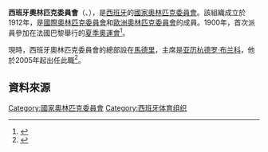 {{Infobox National Olympic Committee
| title = 西班牙奧林匹克委員會
| logo = Spanish Olympic Committee logo.svg
| size = 150px
| 國家或地區 = ESP
| 國家或地區編碼 = ESP
| 成立日期 = 1912年
| 加入國際奧委會 = 1912年
| 所屬成員 = [[歐洲奧林匹克委員會|歐洲奧林匹克委員會]]
| 總部 = 西班牙[[馬德里|馬德里]]
| 會長 =[[亚历杭德罗·布兰科|亚历杭德罗·布兰科]]
| 秘書長 =
| 網頁 = [http://www.coe.es 官方網頁]
}}
'''西班牙奧林匹克委員會'''（{{lang-es|Comité Olímpico Español}}、{{lang-en|Spanish Olympic Committee}}），是[[西班牙|西班牙]]的[[國家奧林匹克委員會|國家奧林匹克委員會]]。該組織成立於1912年，是[[國際奧林匹克委員會|國際奧林匹克委員會]]和[[歐洲奧林匹克委員會|歐洲奧林匹克委員會]]的成員。1900年，首次派員參加在法國巴黎舉行的[[1900年夏季奧林匹克運動會|夏季奧運會]]<ref>{{Cite web |url=http://www.sports-reference.com/olympics/countries/ESP/ |title=Spain |access-date=2014-06-29 |archive-url=https://web.archive.org/web/20121026092609/http://www.sports-reference.com/olympics/countries/ESP/ |archive-date=2012-10-26 |dead-url=yes }}</ref>。

現時，西班牙奧林匹克委員會的總部設在[[馬德里|馬德里]]，主席是[[亚历杭德罗·布兰科|亚历杭德罗·布兰科]]，他於2005年起出任此職<ref>{{cite web|url=http://www.elmundo.es/elmundodeporte/2005/09/29/masdeporte/1127985327.html|title=«Alejandro Blanco sucede a Echevarría al frente del COE.»|work=[[世界报_(西班牙)|El Mundo]]|date=2005-09-29|language=es|access-date=2019-09-08|archive-date=2019-03-24|archive-url=https://web.archive.org/web/20190324181131/https://www.elmundo.es/elmundodeporte/2005/09/29/masdeporte/1127985327.html|dead-url=no}}</ref>。

==資料來源==
{{Reflist}}

{{歐洲奧林匹克委員會}}
{{Authority control}}

[[Category:國家奧林匹克委員會|Category:國家奧林匹克委員會]]
[[Category:西班牙体育组织|Category:西班牙体育组织]]